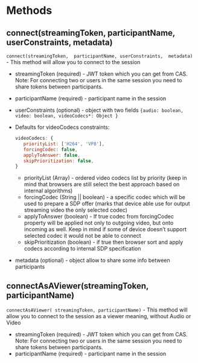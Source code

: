 
<Meta title="Tutorials/API/Session" />

<style>
  {`
    .note {
        border-left: 4px solid rgb(211, 61, 61);
        background-color: rgb(245, 247, 249);
        border-radius: 4px;
        padding: 4px 16px;
    }

    .info {
        border-left: 4px solid rgb(52, 109, 219);
        background-color: rgb(245, 247, 249);
        border-radius: 4px;
        padding: 4px 16px;
    }
  `}
</style>


# Methods

## connect(streamingToken, participantName, userConstraints, metadata)

`connect(streamingToken, 
participantName, userConstraints, 
metadata)` - This method will allow you to connect to the session


* streamingToken (required) - JWT token which you can get from CAS. Note: For connecting two or users in the same session you need to share tokens between participants.
* participantName (required) - participant name in the session
* userConstraints (optional) - object with two fields `{audio: boolean, video: boolean, videoCodecs*: Object }`
* Defaults for videoCodecs constraints:
  ```js
  videoCodecs: {
     priorityList: ['H264', 'VP8'],
     forcingCodec: false,
     applyToAnswer: false,
     skipPrioritization: false,
  }
  ```

  * priorityList (Array) - ordered video codecs list by priority (keep in mind that browsers are still select the best approach based on internal algorithms)
  * forcingCodec (String || boolean) - a specific codec which will be used to prepare  a SDP offer (marks that device able use for output streaming video the only selected codec)
  * applyToAnswer (boolean) - If true codec from forcingCodec property will be applied not only to outgoing video, but onto incoming as well. Keep in mind if some of device doesn’t support selected codec it would not be able to connect
  * skipPrioritization (boolean) - if true then browser sort and apply codecs according to internal SDP specification
* metadata (optional) - object allow to share some info between participants


## connectAsAViewer(streamingToken, participantName)

`connectAsAViewer(
streamingToken, participantName)` - This method will allow you to connect to the session as a viewer meaning, without Audio or Video


* streamingToken (required) - JWT token which you can get from CAS. Note: For connecting two or users in the same session you need to share tokens between participants.
* participantName (required) - participant name in the session
